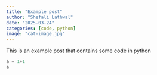 ```yaml
---
title: "Example post"
author: "Shefali Lathwal"
date: "2025-03-24"
categories: [code, python]
image: "cat-image.jpg"
---
```


This is an example post that contains some code in python

```python
a = 1+1
a
```